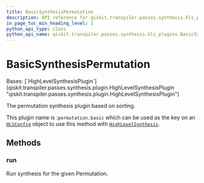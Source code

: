 ```yaml
---
title: BasicSynthesisPermutation
description: API reference for qiskit.transpiler.passes.synthesis.hls_plugins.BasicSynthesisPermutation
in_page_toc_min_heading_level: 1
python_api_type: class
python_api_name: qiskit.transpiler.passes.synthesis.hls_plugins.BasicSynthesisPermutation
---
```


# BasicSynthesisPermutation

<Class id="qiskit.transpiler.passes.synthesis.hls_plugins.BasicSynthesisPermutation" isDedicatedPage={true} github="https://github.com/Qiskit/qiskit/tree/main/qiskit/transpiler/passes/synthesis/hls_plugins.py#L527-L537" signature="qiskit.transpiler.passes.synthesis.hls_plugins.BasicSynthesisPermutation" modifiers="class">
  Bases: [`HighLevelSynthesisPlugin`](qiskit.transpiler.passes.synthesis.plugin.HighLevelSynthesisPlugin "qiskit.transpiler.passes.synthesis.plugin.HighLevelSynthesisPlugin")

  The permutation synthesis plugin based on sorting.

  This plugin name is :`permutation.basic` which can be used as the key on an [`HLSConfig`](qiskit.transpiler.passes.HLSConfig "qiskit.transpiler.passes.HLSConfig") object to use this method with [`HighLevelSynthesis`](qiskit.transpiler.passes.HighLevelSynthesis "qiskit.transpiler.passes.HighLevelSynthesis").

  ## Methods

  ### run

  <Function id="qiskit.transpiler.passes.synthesis.hls_plugins.BasicSynthesisPermutation.run" github="https://github.com/Qiskit/qiskit/tree/main/qiskit/transpiler/passes/synthesis/hls_plugins.py#L534-L537" signature="run(high_level_object, coupling_map=None, target=None, qubits=None, **options)">
    Run synthesis for the given Permutation.
  </Function>
</Class>

